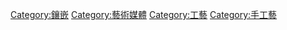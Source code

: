 [[Category:鑲嵌|Category:鑲嵌]]
[[Category:藝術媒體|Category:藝術媒體]]
[[Category:工藝|Category:工藝]]
[[Category:手工藝|Category:手工藝]]